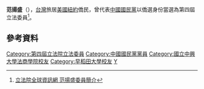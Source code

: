 {{Infobox_officeholder
| name = 范揚盛
| image name =
| width = 
| now = 台灣政治人士 
| period = 
| Sex = 男 
| Native place = 
| date of birth = {{Birth date and age|1937|10|21}}
| party = {{Kmt|19px}}
| place of birth = 
| educate = 
*[[國立中興大學法商學院|國立中興大學法商學院]](今[[國立臺北大學|國立臺北大學]])社會學學士
*日本早稻田大學社會學碩士
*美國史密斯大學社會科學榮譽博士
| past = 
*第二屆國民大會代表
*僑務委員會委員
*紐約客家會會長
*世界客屬總會美東分會顧問
*第四屆立法委員<br><span style="color: blue;">(1999年-2002年)</span>
}}
'''范揚盛'''（{{bd|1937年|10月21日|catIdx=F范}}），[[台灣|台灣]]旅居[[美國|美國]][[紐約|紐約]]僑民，曾代表[[中國國民黨|中國國民黨]]以僑選身份當選為第四屆立法委員<ref>[http://www.ly.gov.tw/ly/01_introduce/0103_leg/leg_main/leg_ver01_01.jsp?ItemNO=01030100&lgno=00086&stage=4 立法院全球資訊網 范揚盛委員簡介]</ref>。

==參考資料==
<div class="references-small">
<references />
</div>

{{DEFAULTSORT:Fan范}}
[[Category:第四屆立法院立法委員|Category:第四屆立法院立法委員]]
[[Category:中國國民黨黨員|Category:中國國民黨黨員]]
[[Category:國立中興大學法商學院校友|Category:國立中興大學法商學院校友]]
[[Category:早稻田大學校友|Category:早稻田大學校友]]
[[Category:范姓|Y]]